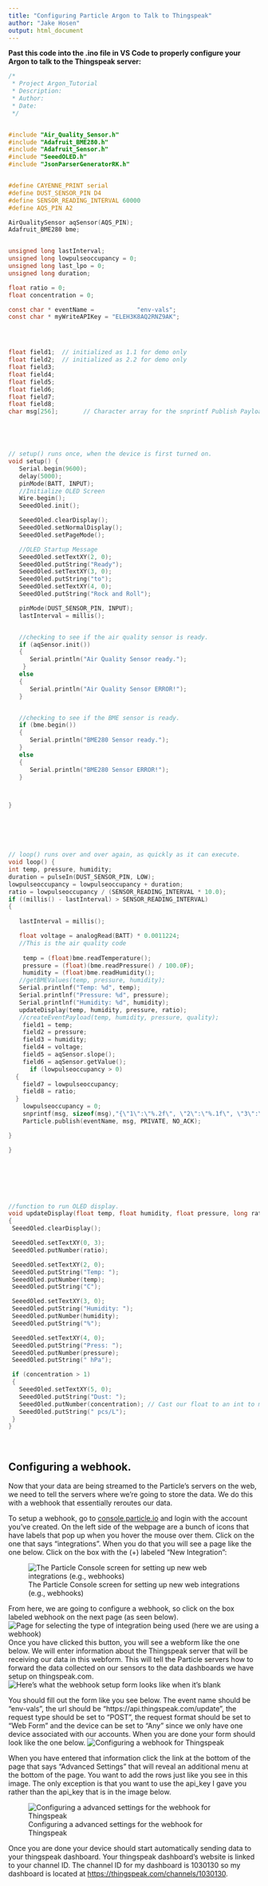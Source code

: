 ```yaml
---
title: "Configuring Particle Argon to Talk to Thingspeak"
author: "Jake Hosen"
output: html_document
---
```



**Past this code into the .ino file in VS Code to properly configure your Argon to talk to the Thingspeak server:**
```c
/*
 * Project Argon_Tutorial
 * Description:
 * Author:
 * Date:
 */


#include "Air_Quality_Sensor.h"
#include "Adafruit_BME280.h"
#include "Adafruit_Sensor.h"
#include "SeeedOLED.h"
#include "JsonParserGeneratorRK.h"


#define CAYENNE_PRINT serial
#define DUST_SENSOR_PIN D4
#define SENSOR_READING_INTERVAL 60000
#define AQS_PIN A2

AirQualitySensor aqSensor(AQS_PIN);
Adafruit_BME280 bme;


unsigned long lastInterval;
unsigned long lowpulseoccupancy = 0;
unsigned long last_lpo = 0;
unsigned long duration;

float ratio = 0;
float concentration = 0;

const char * eventName =            "env-vals";    
const char * myWriteAPIKey = "ELEH3K8AQ2RNZ9AK";




float field1;  // initialized as 1.1 for demo only
float field2;  // initialized as 2.2 for demo only
float field3;
float field4;
float field5;
float field6;
float field7;
float field8;
char msg[256];       // Character array for the snprintf Publish Payload





// setup() runs once, when the device is first turned on.
void setup() {
   Serial.begin(9600);
   delay(5000);
   pinMode(BATT, INPUT);
   //Initialize OLED Screen
   Wire.begin();
   SeeedOled.init();

   SeeedOled.clearDisplay();
   SeeedOled.setNormalDisplay();
   SeeedOled.setPageMode();

   //OLED Startup Message
   SeeedOled.setTextXY(2, 0);
   SeeedOled.putString("Ready");
   SeeedOled.setTextXY(3, 0);
   SeeedOled.putString("to");
   SeeedOled.setTextXY(4, 0);
   SeeedOled.putString("Rock and Roll");

   pinMode(DUST_SENSOR_PIN, INPUT);
   lastInterval = millis();


   //checking to see if the air quality sensor is ready.
   if (aqSensor.init())
   {
      Serial.println("Air Quality Sensor ready.");
    }
   else
   {
      Serial.println("Air Quality Sensor ERROR!");
   }


   //checking to see if the BME sensor is ready.
   if (bme.begin())
   {
      Serial.println("BME280 Sensor ready.");
   }
   else
   {
      Serial.println("BME280 Sensor ERROR!");
   }



}






// loop() runs over and over again, as quickly as it can execute.
void loop() {
int temp, pressure, humidity;   
duration = pulseIn(DUST_SENSOR_PIN, LOW);
lowpulseoccupancy = lowpulseoccupancy + duration;
ratio = lowpulseoccupancy / (SENSOR_READING_INTERVAL * 10.0);
if ((millis() - lastInterval) > SENSOR_READING_INTERVAL)
{
   
   lastInterval = millis();

   float voltage = analogRead(BATT) * 0.0011224;
   //This is the air quality code
  
    temp = (float)bme.readTemperature();
    pressure = (float)(bme.readPressure() / 100.0F);
    humidity = (float)bme.readHumidity();
   //getBMEValues(temp, pressure, humidity);
   Serial.printlnf("Temp: %d", temp);
   Serial.printlnf("Pressure: %d", pressure);
   Serial.printlnf("Humidity: %d", humidity);
   updateDisplay(temp, humidity, pressure, ratio);
   //createEventPayload(temp, humidity, pressure, quality);
    field1 = temp;
    field2 = pressure;
    field3 = humidity;
    field4 = voltage;
    field5 = aqSensor.slope();
    field6 = aqSensor.getValue();
      if (lowpulseoccupancy > 0)
  {
    field7 = lowpulseoccupancy;
    field8 = ratio;
  }
    lowpulseoccupancy = 0;
    snprintf(msg, sizeof(msg),"{\"1\":\"%.2f\", \"2\":\"%.1f\", \"3\":\"%.2f\", \"4\":\"%.2f\", \"5\":\"%.3f\", \"6\":\"%.2f\", \"7\":\"%.1f\", \"8\":\"%.4f\", \"k\":\"%s\"}", field1, field2, field3, field4, field5, field6, field7, field8, myWriteAPIKey);
    Particle.publish(eventName, msg, PRIVATE, NO_ACK);

}

}







//function to run OLED display.
void updateDisplay(float temp, float humidity, float pressure, long ratio)
{
 SeeedOled.clearDisplay();

 SeeedOled.setTextXY(0, 3);
 SeeedOled.putNumber(ratio);

 SeeedOled.setTextXY(2, 0);
 SeeedOled.putString("Temp: ");
 SeeedOled.putNumber(temp);
 SeeedOled.putString("C");

 SeeedOled.setTextXY(3, 0);
 SeeedOled.putString("Humidity: ");
 SeeedOled.putNumber(humidity);
 SeeedOled.putString("%");

 SeeedOled.setTextXY(4, 0);
 SeeedOled.putString("Press: ");
 SeeedOled.putNumber(pressure);
 SeeedOled.putString(" hPa");

 if (concentration > 1)
 {
   SeeedOled.setTextXY(5, 0);
   SeeedOled.putString("Dust: ");
   SeeedOled.putNumber(concentration); // Cast our float to an int to make it more compact
   SeeedOled.putString(" pcs/L");
 }
}
```


&nbsp;  


## Configuring a webhook.
Now that your data are being streamed to the Particle's servers on the web, we need to tell the servers where we're going to store the data. We do this with a webhook that essentially reroutes our data.

To setup a webhook, go to [console.particle.io](http://console.particle.io) and login with the account you've created. On the left side of the webpage are a bunch of icons that have labels that pop up when you hover the mouse over them. Click on the one that says "integrations". When you do that you will see a page like the one below. Click on the box with the (+) labeled "New Integration":

![The Particle Console screen for setting up new web integrations (e.g., webhooks)](new_integration.png)

From here, we are going to configure a webhook, so click on the box labeled webhook on the next page (as seen below).
![Page for selecting the type of integration being used (here we are using a webhook)](add_webhook.png)
Once you have clicked this button, you will see a webform like the one below. We will enter information about the Thingspeak server that will be receiving our data in this webform. This will tell the Particle servers how to forward the data collected on our sensors to the data dashboards we have setup on thingspeak.com.
![Here's what the webhook setup form looks like when it's blank](webhook_blank.png)

You should fill out the form like you see below. The event name should be "env-vals", the url should be "https://api.thingspeak.com/update", the request type should be set to "POST", the request format should be set to "Web Form" and the device can be set to "Any" since we only have one device associated with our accounts. When you are done your form should look like the one below.
![Configuring a webhook for Thingspeak](webhook_thingspeak.png)

When you have entered that information click the link at the bottom of the page that says "Advanced Settings" that will reveal an additional menu at the bottom of the page. You want to add the rows just like you see in this image. The only exception is that you want to use the api_key I gave you rather than the api_key that is in the image below.

![Configuring a advanced settings for the webhook for Thingspeak](webhook_thingspeak_advanced.png)

Once you are done your device should start automatically sending data to your thingspeak dashboard. Your thingspeak dashboard's website is linked to your channel ID. The channel ID for my dashboard is 1030130 so my dashboard is located at [https://thingspeak.com/channels/1030130](https://thingspeak.com/channels/1030130).
